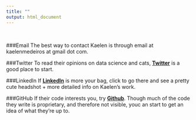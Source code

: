 ```yaml
---
title: ""
output: html_document
---
```

<br>

###Email
The best way to contact Kaelen is through email at kaelenmedeiros at gmail dot com. <br>

###Twitter
To read their opinions on data science and cats, [**Twitter**](http://twitter.com/kaelen_medeiros) is a good place to start. <br>
 
###LinkedIn
If [**LinkedIn**](https://www.linkedin.com/in/kaelen-medeiros-b0aab547/) is more your bag, click to go there and see a pretty cute headshot + more detailed info on Kaelen's work. <br>

###GitHub
If their code interests you, try [**Github**](http://github.com/klmedeiros). Though much of the code they write is proprietary, and therefore not visible, youc an start to get an idea of what they're up to.

